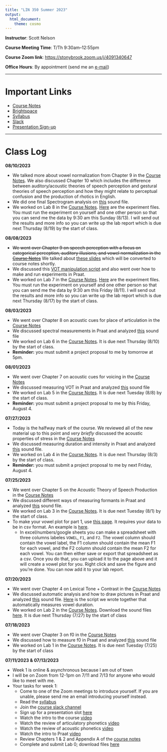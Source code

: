 ```yaml
---
title: "LIN 350 Summer 2023"
output: 
  html_document: 
    theme: cosmo
---
```


**Instructor**: Scott Nelson

**Course Meeting Time**: T/Th 9:30am--12:55pm

**Course Zoom link**: [https://stonybrook.zoom.us/j/4091340647](https://stonybrook.zoom.us/j/4091340647)

**Office Hours**: By appointment (send me an [e-mail]((mailto:scott.nelson@stonybrook.edu)))

***

# Important Links

- [Course Notes](350/CourseNotes.pdf)
- [Brightspace](https://it.stonybrook.edu/services/brightspace)
- [Syllabus](350/LIN350SyllabusSummer2023.pdf)
- [Slack](https://lin350summer2023.slack.com)
- [Presentation Sign-up](https://docs.google.com/spreadsheets/d/1xXhAyL8QtRJlz38SCuRhMD7NcSI8bWonai9Bky0zohQ/edit?usp=sharing)

***

# Class Log

**08/10/2023 **

* We talked more about vowel normalization from Chapter 9 in the [Course Notes](350/CourseNotes.pdf). We also discussed Chapter 10 which includes the difference between auditory/acoustic theories of speech perception and gestural theories of speech perception and how they might relate to perceptual confusion and the production of rhotics in English.
* We did one final Spectrogram analysis on [this](350/PraatPractice/final.zip  ) sound file.
* We worked on Lab 8 in the [Course Notes](350/CourseNotes.pdf).
[Here](350/Labs/Lab8.zip) are the experiment files. You must run the experiment on yourself and one other person so that you can send me the data by 9:30 am this Sunday (8/13). I will send out the results and more info so you can write up the lab report which is due next Thursday (8/19) by the start of class.

**08/08/2023 **

* ~~We went over Chapter 9 on speech perception with a focus on categorical perception, auditory illusions, and vowel normalization in the [Course Notes](350/CourseNotes.pdf)~~ We talked about [these slides](350/PerceptionSlides.pdf) which will be converted to course notes shortly.
* We discussed this [VOT manipulation script](https://github.com/listenlab/vot) and also went over how to make and run experiments in Praat.
* We worked on Lab 7 in the [Course Notes](350/CourseNotes.pdf). [Here](350/Labs/Lab7.zip) are the experiment files. You must run the experiment on yourself and one other person so that you can send me the data by 9:30 am this Friday (8/11). I will send out the results and more info so you can write up the lab report which is due next Thursday (8/17) by the start of class.


**08/03/2023 **

* We went over Chapter 8 on acoustic cues for place of articulation in the [Course Notes](350/CourseNotes.pdf)
* We discussed spectral measurements in Praat and analyzed [this](350/PraatPractice/poa.zip) sound file
* We worked on Lab 6 in the [Course Notes](350/CourseNotes.pdf). It is due next Thursday (8/10) by the start of class.
* **Reminder:** you must submit a project proposal to me by tomorrow at 5pm.

**08/01/2023 **

* We went over Chapter 7 on acoustic cues for voicing in the [Course Notes](350/CourseNotes.pdf)
* We discussed measuring VOT in Praat and analyzed [this](350/PraatPractice/sto.zip) sound file
* We worked on Lab 5 in the [Course Notes](350/CourseNotes.pdf). It is due next Tuesday (8/8) by the start of class.
* **Reminder:** you must submit a project proposal to me by this Friday, August 4.

**07/27/2023 **

* Today is the halfway mark of the course. We reviewed all of the new material up to this point and *very briefly* discussed the acoustic properties of stress in the [Course Notes](350/CourseNotes.pdf)
* We discussed measuring duration and intensity in Praat and analyzed [this](350/PraatPractice/st.zip) sound file.
* We worked on Lab 4 in the [Course Notes](350/CourseNotes.pdf). It is due next Thursday (8/3) by the start of class.
* **Reminder:** you must submit a project proposal to me by next Friday, August 4.

**07/25/2023 **

* We went over Chapter 5 on the Acoustic Theory of Speech Production in the [Course Notes](350/CourseNotes.pdf)
* We discussed different ways of measuring formants in Praat and analyzed [this](350/PraatPractice/pbzj.zip) sound file.
* We worked on Lab 3 in the [Course Notes](350/CourseNotes.pdf). It is due next Tuesday (8/1) by the start of class.
* To make your vowel plot for part 1, use [this page](vowelplotting.html). It requires your data to be in csv format. An example is [here](350/vowels.csv). 
  * In excel/numbers/google sheets you can make a spreadsheet with three columns labeles `VOWEL`, `F1`, and `F2`. The vowel column should contain the vowel label, the F1 column should contain the mean F1 for each vowel, and the F2 column should contain the mean F2 for each vowel. You can then either save or export that spreadsheet as a csv. Once you do that, you can upload it to the page above and it will create a vowel plot for you. Right click and save the figure and you're done. You can now add it to your lab report.

**07/20/2023 **

* We went over Chapter 4 on Lexical Tone + Contrast in the [Course Notes](350/CourseNotes.pdf)
* We discussed automatic analysis and how to draw pictures in Praat and analyzed [this](350/PraatPractice/PUT.wav.zip) sound file. [Here](350/PraatPractice/VowelDuration.praat) is the script we wrote together that automatically measures vowel duration.
* We worked on Lab 2 in the [Course Notes](350/CourseNotes.pdf). Download the sound files [here](350/Labs/Lab2.zip). It is due next Thursday (7/27) by the start of class

**07/18/2023 **

* We went over Chapter 3 on f0 in the [Course Notes](350/CourseNotes.pdf)
* We discussed how to measure f0 in Praat and analyzed [this](350/PraatPractice/potato.wav.zip) sound file
* We worked on Lab 1 in the [Course Notes](350/CourseNotes.pdf). It is due next Tuesday (7/25) by the start of class

**07/11/2023 & 07/13/2023**

* Week 1 is online & asynchronous because I am out of town
* I will be on Zoom from 12-1pm on 7/11 and 7/13 for anyone who would like to meet with me.
* Your tasks for week 1:
    + Come to one of the Zoom meetings to introduce yourself. If you are unable, please send me an email introducing yourself instead.
    + Read the [syllabus](350/LIN350SyllabusSummer2023.pdf)
    + Join the [course slack channel](https://join.slack.com/t/lin350summer2023/shared_invite/zt-1wlogdm2b-JtDb~jPe89ky1jLfmbZeUg)
    + Sign up for a presentation slot [here](https://docs.google.com/spreadsheets/d/1xXhAyL8QtRJlz38SCuRhMD7NcSI8bWonai9Bky0zohQ/edit?usp=sharing)
    + Watch the intro to the course [video](350/intro.mp4)
    + Watch the review of articulatory phonetics [video](350/review-articulatory.mp4)
    + Watch the review of acoustic phonetics [video](350/review-acoustics.mp4)
    + Watch the intro to Praat [video](350/intro-praat.mp4)
    + Review Chapters 1 & 2 and Appendix A of the [course notes](350/CourseNotes.pdf)
    + Complete and submit Lab 0; download files [here](350/Labs/Lab0.zip)

